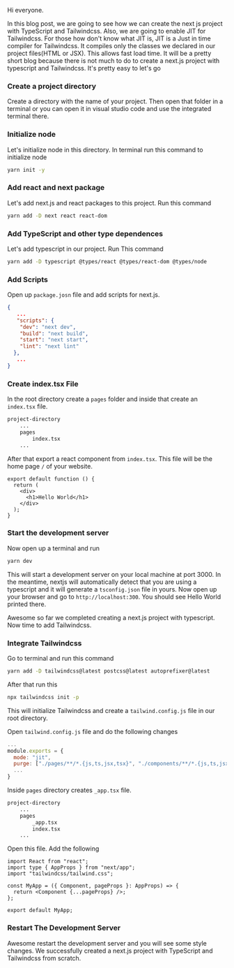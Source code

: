 
Hi everyone.

In this blog post, we are going to see how we can create the next js project with TypeScript and Tailwindcss. Also, we are going to enable JIT for Tailwindcss. For those how don't know what JIT is, JIT is a Just in time compiler for Tailwindcss. It compiles only the classes we declared in our project files(HTML or JSX). This allows fast load time. It will be a pretty short blog because there is not much to do to create a next.js project with typescript and Tailwindcss. It's pretty easy to let's go

### Create a project directory

Create a directory with the name of your project. Then open that folder in a terminal or you can open it in visual studio code and use the integrated terminal there.

### Initialize node

Let's initialize node in this directory. In terminal run this command to initialize node

```bash
yarn init -y
```

### Add react and next package

Let's add next.js and react packages to this project. Run this command

```bash
yarn add -D next react react-dom
```

### Add TypeScript and other type dependences

Let's add typescript in our project. Run This command

```bash
yarn add -D typescript @types/react @types/react-dom @types/node
```

### Add Scripts

Open up `package.josn` file and add scripts for next.js.

```json filename="package.json"
{
   ...
   "scripts": {
    "dev": "next dev",
    "build": "next build",
    "start": "next start",
    "lint": "next lint"
  },
   ...
}
```

### Create index.tsx File

In the root directory create a `pages` folder and inside that create an `index.tsx` file.

```bash
project-directory
    ...
    pages
        index.tsx
    ...
```

After that export a react component from `index.tsx`. This file will be the home page `/` of your website.

```tsx filename="pages/index.tsx"
export default function () {
  return (
    <div>
      <h1>Hello World</h1>
    </div>
  );
}
```

### Start the development server

Now open up a terminal and run

```bash
yarn dev
```

This will start a development server on your local machine at port 3000. In the meantime, nextjs will automatically detect that you are using a typescript and it will generate a `tsconfig.json` file in yours. Now open up your browser and go to `http://localhost:300`. You should see Hello World printed there.

Awesome so far we completed creating a next.js project with typescript. Now time to add Tailwindcss.

### Integrate Tailwindcss

Go to terminal and run this command

```bash
yarn add -D tailwindcss@latest postcss@latest autoprefixer@latest
```

After that run this

```bash
npx tailwindcss init -p
```

This will initialize Tailwindcss and create a `tailwind.config.js` file in our root directory.

Open `tailwind.config.js` file and do the following changes

```js filename="tailwind.config.js"
...
module.exports = {
  mode: "jit",
  purge: ["./pages/**/*.{js,ts,jsx,tsx}", "./components/**/*.{js,ts,jsx,tsx}"],
  ...
}
```

Inside `pages` directory creates `_app.tsx` file.

```bash
project-directory
    ...
    pages
        _app.tsx
        index.tsx
    ...
```

Open this file. Add the following

```tsx filename="pages/_app.tsx"
import React from "react";
import type { AppProps } from "next/app";
import "tailwindcss/tailwind.css";

const MyApp = ({ Component, pageProps }: AppProps) => {
  return <Component {...pageProps} />;
};

export default MyApp;
```

### Restart The Development Server

Awesome restart the development server and you will see some style changes.
We successfully created a next.js project with TypeScript and Tailwindcss from scratch.

